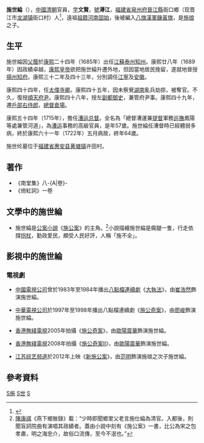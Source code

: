 {{東亞男性歷史人物
|名稱 =施世綸
|身份 =
|國家 =
|屆數 =
|最高職務 =
|前任 = 
|繼任 = 
|畫像 =
|說明 =
|姓 =施
|名 =世綸
|姓名 =
|字 =文賢
|名乘 =
|官職 =泰州知州<br>揚州知府<br>江寧知府<br>安徽知府<br>太僕寺卿<br>順天府尹<br>左副都御史<br>戶部右侍郎<br>漕运总督
|封爵 =
|封號 =
|御稱號 =
|宮號1 =
|宮號2 =
|封地 =
|神號 =
|尊號 =
|族裔 = 
|旗籍 =
|府邸 =
|世系 = 
|初名 =
|乳名 =
|幼名 =
|兒名 =
|童名 =
|小字 =
|別名 =
|號 =
|法號 =
|院號 =
|其他名號 =
|出生日期 =[[顺治|顺治]]十六年  1659年
|出生地點 =
|婚年 =
|逝世年 =[[康熙|康熙]]六十一年 1722年
|逝世地 =
|諡號 =
|墳墓 =
|父親 =
|嫡母 =
|母親 =
|元配 =
|正室 =
|妻 =
|繼室 =
|平妻 =
|側室 =
|元配之父 =
|元配之嫡母 =
|元配之母 =
|正室之父 =
|正室之嫡母 =
|正室之母 =
|妻之父 =
|妻之嫡母 =
|妻之母 =
|繼室之父 =
|繼室之嫡母 =
|繼室之母 =
|平妻之父 =
|平妻之嫡母 =
|平妻之母 =
|兄弟 =
|姊妹 =
|嫡兄弟 =
|嫡姊妹 =
|庶兄弟 =
|庶姊妹 =
|同胞兄弟 =
|同胞姊妹 =
|異母兄弟 =
|異母姊妹 =
|異父兄弟 =
|異父姊妹 =
|繼兄弟 =
|繼姊妹 =
|子 =
|女 =
|嫡子 =
|嫡女 =
|庶子 =
|庶女 =
|養子 =
|養女 =
|繼子 =
|繼女 =
|出身 = 
|功名 = 
|經歷 = 
|著作 =
|注釋 =
}}
'''施世綸'''（{{bd|1659年||1722年|7月3日|catIdx=S施}}），[[中國|中國]][[清朝|清朝]]官員，[[表字|字]]'''文賢'''，[[號|號]]'''潯江'''，[[福建省|福建省]][[泉州府|泉州府]][[晉江縣|晉江縣]]衙口鄉（现晋江市[[龙湖镇|龙湖镇]]衙口村）人<ref>{{cite book | author = 泉州市地方志编纂委员会编 | first = | authorlink = | coauthors = | title = 《泉州市志》 | publisher = [[中国社会科学出版社|中国社会科学出版社]] | date = 2000-5 | location = 北京 | pages = 第一章　人物传 | url =  | doi = | id = | isbn = 7-5004-2700-X }}</ref>，遠祖[[祖籍|祖籍]][[河南|河南]][[固始|固始]]，後被編入[[八旗|八旗]][[漢軍鑲黃旗|漢軍鑲黃旗]]，是[[施琅|施琅]]之子。

== 生平 ==
施世綸因[[父蔭|父蔭]]於[[康熙|康熙]]二十四年（1685年）出任[[江蘇|江蘇]][[泰州|泰州]][[知州|知州]]。康熙廿八年（1689年）因政績卓越，[[康熙皇帝|康熙皇帝]]欲把施世綸升遷外地，但因當地居民挽留，遂就地晉授[[揚州|揚州]][[知府|知府]]。康熙三十二年及四十三年，分別調任[[江寧|江寧]]及[[安徽|安徽]]。

康熙四十四年，任[[太僕寺卿|太僕寺卿]]。康熙四十五年，因未察覺[[湖南|湖南]]亂兵劫掠，被奪官。不久，復授[[順天府|順天府]][[府尹|尹]]。康熙四十八年，授左[[副都御史|副都御史]]，兼管府尹事。康熙四十九年，遷[[戶部右侍郎|戶部右侍郎]]，[[總督倉場|總督倉場]]。

康熙五十四年（1715年），擔任[[漕运总督|漕运总督]]。全名為「總督漕運兼[[提督|提督]]軍務[[巡撫|巡撫]]鳳陽等處兼管河道」，為[[漕运|漕运]]事務的高級官員，是年57歲。施世綸任漕督時已經體弱多病，終於康熙六十一年（1722年）五月病故，終年64歲。

施世纶墓位于[[福建省|福建省]][[惠安县|惠安县]][[黄塘镇|黄塘镇]]许田村。

==著作==
*《南堂集》八-{A|卷}-
*《倚紅詞》一卷

==文學中的施世綸==
*施世綸是[[公案小說|公案小說]]《[[施公案|施公案]]》的主角。<ref>[[陳康祺|陳康祺]]《燕下鄉脞錄》載：“少時即聞鄉里父老言施仕綸為清官。入都後，則聞盲詞院曲有演唱其政績者。蓋由小說中刻有《施公案》一書，比公為宋之包孝肅，明之海忠介，故俗口流傳，至今不泯也。”</ref>小說描繪施世綸是瘸腿一隻，行走依撐[[拐杖|拐杖]]，勤政愛民，頗受人民好評，人稱「施不全」。

==影視中的施世綸==
===電視劇===
*[[中國電視公司|中國電視公司]]曾於1983年至1984年播出[[八點檔|八點檔]][[連續劇|連續劇]]《[[大執法|大執法]]》，由[[崔浩然_(演員)|崔浩然]]飾演施世綸。

*[[中華電視公司|中華電視公司]]於1997年至1998年播出八點檔連續劇《[[施公奇案_(台灣)|施公奇案]]》，由[[廖峻|廖峻]]飾演施世綸。

*[[香港無綫電視|香港無綫電視]]2005年拍攝《[[施公奇案_(香港)|施公奇案]]》，由[[歐陽震華|歐陽震華]]飾演施世綸。

*[[香港無綫電視|香港無綫電視]]2008年拍攝《[[施公奇案II|施公奇案II]]》，由[[歐陽震華|歐陽震華]]飾演施世綸。

*[[江苏综艺频道|江苏综艺频道]]於2012年上映《[[新施公案|新施公案]]》，由[[范明_(演员)|范明]]飾演施琅之次子施世綸。

==參考資料==
{{Reflist}}

{{start box}}
{{s-before|[[郎廷極|郎廷極]]}}
{{s-title|[[漕運總督|漕運總督]]|任職期間：1715年二月－1722年五月}}
{{s-after|[[張大有|張大有]]}}
{{end box}}

{{DEFAULTSORT:Shi施}}
[[Category:清朝漕運總督|S施]]
[[Category:施姓|S世]]
[[Category:晋江人|S]]
